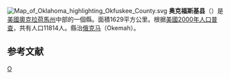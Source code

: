 {{noteTA
|T=zh-hans:奥克福斯基县 (俄克拉荷马州);zh-hk:奧克福斯基縣 (奧克拉荷馬州);zh-tw:奧克福斯基郡 (奧克拉荷馬州);
}}

[[File:Map_of_Oklahoma_highlighting_Okfuskee_County.svg|right]]
'''奥克福斯基县'''（{{lang-en|Okfuskee County}}）是[[美國|美國]][[奧克拉荷馬州|奧克拉荷馬州]]中部的一個縣。面積1629平方公里。根据[[美國2000年人口普查|美國2000年人口普查]]，共有人口11814人。縣治[[俄克马|俄克马]]（Okemah）。

==参考文献==
<div class="references-small">
<references />
</div>

{{Oklahoma}}

[[Category:俄克拉何马州行政区划|O]]